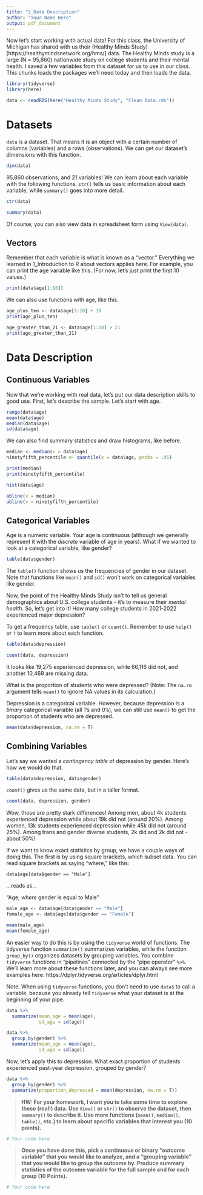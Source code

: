 ```yaml
---
title: "2_Data Description"
author: "Your Name Here"
output: pdf_document
---
```


Now let's start working with actual data! For this class, the University of Michigan has shared with us their (Healthy Minds Study)[https://healthymindsnetwork.org/hms/] data. The Healthy Minds study is a large (N = 95,860) nationwide study on college students and their mental health. I saved a few variables from this dataset for us to use in our class. This chunks loads the packages we'll need today and then loads the data.

```r
library(tidyverse)
library(here)

data <- readRDS(here("Healthy Minds Study", "Clean Data.rds"))
```

# Datasets

`data` is a dataset. That means it is an object with a certain number of columns (variables) and a rows (observations). We can get our dataset's dimensions with this function.

```r
dim(data)
```

95,860 observations, and 21 variables! We can learn about each variable with the following functions. `str()` tells us basic information about each variable, while `summary()` goes into more detail.

```r
str(data)

summary(data)
```

Of course, you can also view data in spreadsheet form using `View(data)`.

## Vectors

Remember that each variable is what is known as a "vector." Everything we learned in 1_Introduction to R about vectors applies here. For example, you can print the age variable like this. (For now, let's just print the first 10 values.)

```r
print(data$age[1:10])
```

We can also use functions with age, like this.

```r
age_plus_ten <- data$age[1:10] + 10
print(age_plus_ten)

age_greater_than_21 <- data$age[1:10] > 21
print(age_greater_than_21)
```

# Data Description

## Continuous Variables

Now that we're working with real data, let's put our data description skills to good use. First, let's describe the sample. Let's start with age.

```r
range(data$age)
mean(data$age)
median(data$age)
sd(data$age)
```

We can also find summary statistics and draw histograms, like before.

```r
median <- median(x = data$age)
ninetyfifth_percentile <- quantile(x = data$age, probs = .95)

print(median)
print(ninetyfifth_percentile)

hist(data$age)

abline(v = median)
abline(v = ninetyfifth_percentile)
```

## Categorical Variables

Age is a numeric variable. Your age is continuous (although we generally represent it with the *discrete* variable of age in years). What if we wanted to look at a categorical variable, like gender?

```r
table(data$gender)
```

The `table()` function shows us the frequencies of gender in our dataset. Note that functions like `mean()` and `sd()` won't work on categorical variables like gender.

Now, the point of the Healthy Minds Study isn't to tell us general demographics about U.S. college students - it's to measure their _mental health_. So, let's get into it! How many college students in 2021-2022 experienced major depression?

To get a frequency table, use `table()` or `count()`. Remember to use `help()` or `?` to learn more about each function.

```r
table(data$depression)

count(data, depression)
```

It looks like 19,275 experienced depression, while 66,116 did not, and another 10,469 are missing data. 

What is the proportion of students who were depressed? (Note: The `na.rm` argument tells `mean()` to ignore NA values in its calculation.)

Depression is a categorical variable. However, because depression is a *binary* categorical variable (all 1's and 0's), we can still use `mean()` to get the proportion of students who are depressed.

```r
mean(data$depression, na.rm = T)
```

## Combining Variables

Let's say we wanted a _contingency table_ of depression by gender. Here's how we would do that.

```r
table(data$depression, data$gender)
```

`count()` gives us the same data, but in a taller format.

```r
count(data, depression, gender)
```

Wow, those are pretty stark differences! Among men, about 4k students experienced depression while about 19k did not (around 20%). Among women, 13k students experienced depression while 45k did not (around 25%). Among trans and gender diverse students, 2k did and 2k did not - about 50%!

If we want to know exact statistics by group, we have a couple ways of doing this. The first is by using square brackets, which subset data. You can read square brackets as saying "where," like this:

`data$age[data$gender == "Male"]`

...reads as...

"Age, _where_ gender is equal to Male"

```r
male_age <- data$age[data$gender == "Male"]
female_age <- data$age[data$gender == "Female"]

mean(male_age)
mean(female_age)
```

An easier way to do this is by using the `tidyverse` world of functions. The tidyverse function `summarize()` summarizes variables, while the function `group_by()` organizes datasets by grouping variables. You combine `tidyverse` functions in "pipelines" connected by the "pipe operator" `%>%`. We'll learn more about these functions later, and you can always see more examples here: https://dplyr.tidyverse.org/articles/dplyr.html

Note: When using `tidyverse` functions, you don't need to use `data$` to call a variable, because you already tell `tidyverse` what your dataset is at the beginning of your pipe.

```r
data %>%
  summarize(mean_age = mean(age),
            sd_age = sd(age))

data %>%
  group_by(gender) %>%
  summarize(mean_age = mean(age),
            sd_age = sd(age))
```

Now, let's apply this to depression. What exact proportion of students experienced past-year depression, grouped by gender?

```r
data %>%
  group_by(gender) %>%
  summarize(proportion_depressed = mean(depression, na.rm = T))
```

> **HW: For your homework, I want you to take some time to explore these (real!) data. Use `View()` or `str()` to observe the dataset, then `summary()` to describe it. Use more functions (`mean()`, `median()`, `table()`, etc.) to learn about specific variables that interest you (10 points).**

```r
# Your code here

```

> **Once you have done this, pick a continuous or binary "outcome variable" that you would like to analyze, and a "grouping variable" that you would like to group the outcome by. Produce summary statistics of the outcome variable for the full sample and for each group (10 Points).**

```r
# Your code here

```